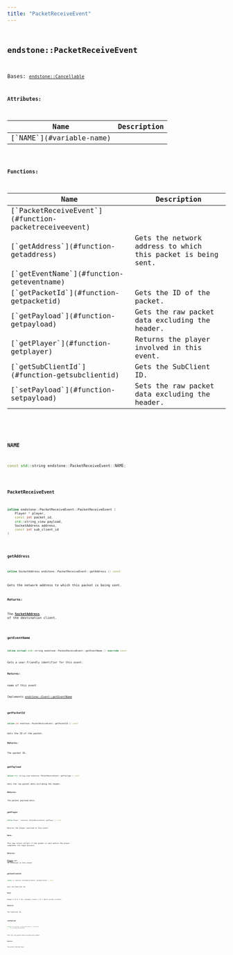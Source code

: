 ```yaml
---
title: "PacketReceiveEvent"
---
```


## <code className="doc-symbol doc-symbol-class"/> endstone::PacketReceiveEvent

Bases: [`endstone::Cancellable`](classendstone_1_1_cancellable.md)









**Attributes:**

<table>
<thead>
   <tr>
      <th>Name</th>
      <th>Description</th>
   </tr>
</thead>
<tbody>
<tr key="classendstone_1_1_packet_receive_event_1a218801638ce951b0f39ba49d6a99e159">
    <td>[`NAME`](#variable-name)</td>
    <td></td>
</tr>
</tbody>
</table>






**Functions:**

<table>
<thead>
   <tr>
      <th>Name</th>
      <th>Description</th>
   </tr>
</thead>
<tbody>
<tr key="classendstone_1_1_packet_receive_event_1aadc6685d7ad9177fb9f9175f58088345">
    <td>[`PacketReceiveEvent`](#function-packetreceiveevent)</td>
    <td></td>
</tr>
<tr key="classendstone_1_1_packet_receive_event_1ab5fe2e62cbedfbe4312c442b1a774b10">
    <td>[`getAddress`](#function-getaddress)</td>
    <td>Gets the network address to which this packet is being sent.</td>
</tr>
<tr key="classendstone_1_1_packet_receive_event_1ade14c9698e182f8c468ff220fdce7eb3">
    <td>[`getEventName`](#function-geteventname)</td>
    <td></td>
</tr>
<tr key="classendstone_1_1_packet_receive_event_1a55fbf8774d4f1a7d069e542c685fdd48">
    <td>[`getPacketId`](#function-getpacketid)</td>
    <td>Gets the ID of the packet.</td>
</tr>
<tr key="classendstone_1_1_packet_receive_event_1a518168db89685906e59159d8fde84006">
    <td>[`getPayload`](#function-getpayload)</td>
    <td>Gets the raw packet data excluding the header.</td>
</tr>
<tr key="classendstone_1_1_packet_receive_event_1aad07dd636d8b60d143ea65a0d4ed47bc">
    <td>[`getPlayer`](#function-getplayer)</td>
    <td>Returns the player involved in this event.</td>
</tr>
<tr key="classendstone_1_1_packet_receive_event_1af975d7e890536043acb7213e7b2e0923">
    <td>[`getSubClientId`](#function-getsubclientid)</td>
    <td>Gets the SubClient ID.</td>
</tr>
<tr key="classendstone_1_1_packet_receive_event_1a38da3d7aa9ee5431efbf9ef500b1df56">
    <td>[`setPayload`](#function-setpayload)</td>
    <td>Sets the raw packet data excluding the header.</td>
</tr>
</tbody>
</table>

### <code className="doc-symbol doc-symbol-variable"/> NAME

```cpp
const std::string endstone::PacketReceiveEvent::NAME;
```


### <code className="doc-symbol doc-symbol-function"/> PacketReceiveEvent

```cpp
inline endstone::PacketReceiveEvent::PacketReceiveEvent (
    Player * player,
    const int packet_id,
    std::string_view payload,
    SocketAddress address,
    const int sub_client_id
) 
```


### <code className="doc-symbol doc-symbol-function"/> getAddress

```cpp
inline SocketAddress endstone::PacketReceiveEvent::getAddress () const
```

Gets the network address to which this packet is being sent.



**Returns:**

The [**SocketAddress**](classendstone_1_1_socket_address.md) of the destination client. 





        
### <code className="doc-symbol doc-symbol-function"/> getEventName

```cpp
inline virtual std::string endstone::PacketReceiveEvent::getEventName () override const
```


Gets a user-friendly identifier for this event.




**Returns:**

name of this event 





        
Implements [*endstone::Event::getEventName*](classendstone_1_1_event.md#function-geteventname)

### <code className="doc-symbol doc-symbol-function"/> getPacketId

```cpp
inline int endstone::PacketReceiveEvent::getPacketId () const
```

Gets the ID of the packet.



**Returns:**

The packet ID. 





        
### <code className="doc-symbol doc-symbol-function"/> getPayload

```cpp
inline std::string_view endstone::PacketReceiveEvent::getPayload () const
```

Gets the raw packet data excluding the header.



**Returns:**

The packet payload data. 





        
### <code className="doc-symbol doc-symbol-function"/> getPlayer

```cpp
inline Player * endstone::PacketReceiveEvent::getPlayer () const
```

Returns the player involved in this event.



**Note:**

This may return nullptr if the packet is sent before the player completes the login process.




**Returns:**

[**Player**](classendstone_1_1_player.md) who is involved in this event 





        
### <code className="doc-symbol doc-symbol-function"/> getSubClientId

```cpp
inline int endstone::PacketReceiveEvent::getSubClientId () const
```

Gets the SubClient ID.



**Note:**

Range is 0 to 3 (0 = primary client; 1-3 = split-screen clients).




**Returns:**

The SubClient ID. 





        
### <code className="doc-symbol doc-symbol-function"/> setPayload

```cpp
inline void endstone::PacketReceiveEvent::setPayload (
    std::string_view payload
) 
```

Sets the raw packet data excluding the header.



**Returns:**

The packet payload data. 





        